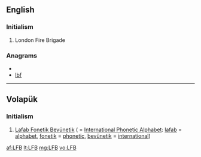 ==English==

===Initialism===
{{infl|en|initialism}}

# London Fire Brigade

===Anagrams===
* {{alphagram|bfl}}
* [[lbf#English|lbf]]

----

==Volapük==

===Initialism===
{{infl|vo|initialism}}

# [[Lafab Fonetik Bevünetik]] ( = [[International Phonetic Alphabet]]: [[lafab]] = [[alphabet]], [[fonetik]] = [[phonetic]], [[bevünetik]] = [[international]])

[[af:LFB]]
[[lt:LFB]]
[[mg:LFB]]
[[vo:LFB]]